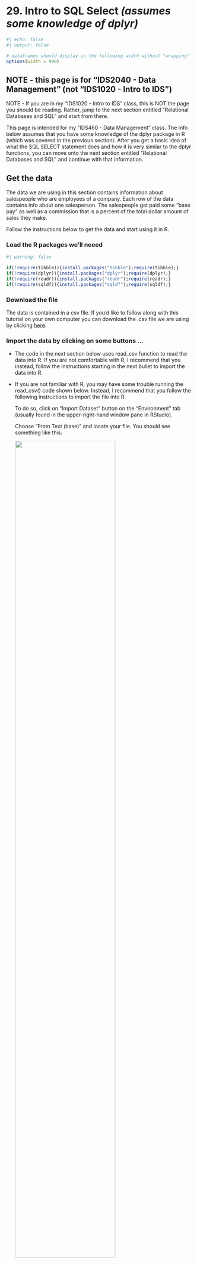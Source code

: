 # <yrChapterNumber>29. </yrChapterNumber> Intro to SQL Select ***(assumes some knowledge of dplyr)***

```r
#| echo: false
#| output: false

# dataframes should display in the following width without "wrapping"
options(width = 999)
```

## NOTE - this page is for "IDS2040 - Data Management" (not "IDS1020 - Intro to IDS")

NOTE - If you are in my "IDS1020 - Intro to IDS" class, this is NOT the
page you should be reading. Rather, jump to the next section 
entitled "Relational Databases and SQL" and start from there.

This page is intended for my "IDS460 - Data Management" class.
The info below assumes that you have some knowledge of 
the dplyr package in R (which was covered in the previous section).
After you get a basic idea of what the SQL SELECT statement does
and how it is very similar to the dplyr functions, you can move
onto the next section entitled "Relational Databases and SQL" and 
continue with that information.

## Get the data

The data we are using in this section
contains information about salespeople who are employees of a company.
Each row of the data contains info about one salesperson. The
salespeople get paid some "base pay" as well as a commission that is a 
percent of the total dollar amount of sales they make.

Follow the instructions below to get the data and start using it in R.

### Load the R packages we'll neeed

```r
#| warning: false

if(!require(tibble)){install.packages("tibble");require(tibble);}
if(!require(dplyr)){install.packages("dplyr");require(dplyr);}
if(!require(readr)){install.packages("readr");require(readr);}
if(!require(sqldf)){install.packages("sqldf");require(sqldf);}
```

### Download the file

The data is contained in a csv file.
If you'd like to follow along with this tutorial on your own computer
you can download the .csv file we are using by clicking 
[here](data/salespeople-v002.csv). 


### Import the data by clicking on some buttons ...

- The code in the next section below uses read_csv function to read the data into R.
  If you are not comfortable with R, I recommend that you instead, follow
  the instructions starting in the next bullet to import the data into R.

- If you are not familiar with R, you may have some trouble 
  running the read_csv() code shown below. Instead, I recommend that 
  you follow the following instructions to import the file into R.
  
  To do so, click on "Import Dataset" button on the "Environment" tab
  (usually found in the upper-right-hand window pane in RStudio).
    
  Choose "From Text (base)" and locate your file. You should see 
  something like this:
    
  ![](images/importDatasetFromCsvBase.png){width=75%}  
    
    Make sure to change the "Name" portion (see circled section in picture) 
    to read "sales", then press the "import" button. This will open up 
    a new tab in RStudio that shows the contents of the file. You can 
    safely navigate away from this tab or close the tab and the data will
    remain imported and can be seen by typing "sales" (without the "quotes").
  
### Import the data by typing some R code ...

The following code reads the data into R. Alternatively, you can follow
the instructions above to click on some buttons to import the data.

```r
#| include: false

# YR NOTE - this is hidden from the final output. It is being done so that 
# the files for the website are in the data folder. This helps organize
# the files for the development of the website. However, I don't want to 
# reader of the website to be confused by that so we copy the file 
# into the . folder so that we don't have to include any folder in the 
# call to read.csv below.

file.copy(from="data/salespeople-v002.csv", to=".")
```

```r
# Read in the data into a tibble
#
# Note that the following code uses the readr::read_csv function from the readr
# package which is part of the tidyverse collection of packages. 
# This function is similar to the base-R read.csv function.
# 
# read_csv returns a tibble, which is the data structure that the 
# tidyverse packages use in lieu of dataframes. A tibble is basically
# a dataframe with extra features.
# By contrast, the base-r read.csv function returns a dataframe.
 
sales = read_csv("salespeople-v002.csv", na=c("","NULL"), show_col_types=FALSE)
```


## Databases and SQL

A database is an organized collection of data that is designed to be
accessed and manipulated by computer programs. We'll cover a little more
about exactly what a database is and how it differs from Excel, R and other
programs in the next section of this book. Below is just a brief explanation
to give you some background before we start getting into the details of 
the SQL language that is used to communicate with databases.

A "relational database" is a type of database in which data is arranged in "tables" 
that are organized into "rows" and "columns". A "relational database table"
is very similar to an R dataframe or tibble.
Relational databases are controlled and managed with software known as
"Relational DataBase Management System" (RDBMS) software. 
Relational database technology dates back to the 1970s and has been around
long before R has been around. Relational databases are used by just about 
every major company all around the world. 

"Structured Query Language" (or SQL for short - pronounced "sequel") is the
standard language that is used to communicate with a DBMS to manage and manipulate
the data in a Relational Database. SQL has many different commands. 
One of the most important SQL commands for data analysts to know is the 
SQL "SELECT" command. It is this command that is used to extract data
from a database and organize the data into a desired form. 
We will focus in this section on an intro to the SQL SELECT statement. 

## Using SQL in R

As we said above, R is NOT a Database Management System. However SQL is a 
very popular language. Many technologists come to R, already having a deep
knowledge of the SQL language. Therefore it is nice to know that the SQL
language can also be used to manipulate R dataframes. This is possible 
because R dataframes are very, very similar in structure to Relational 
Database "tables" (i.e. they have rows, columns, column names and 
specific datatypes for each column).

The R "sqldf" package includes a function named "sqldf"
which takes a SQL command as its argument. Wherever the SQL command
refers to the name of a relational database "table", sqldf runs the SQL
command using the R dataframe with that name.

There are other more advanced ways for R to connect to SQL databases (DB) and
database management systems (DBMS). We will cover the more advanced ways later.
For now, sqldf will suit our purposes for this intro.

## dplyr is very similar to the SQL SELECT command

The designers of dplyr got inspiration for many of their ideas from SQL.
Therefore once you know the basics of dplyr it should be very easy to
transfer that knowledge to learning the SQL SELECT statement.

The following examples show how the concepts you learned in the previous
section about dplyr carry over to the SQL SELECT statement.

The English word "query" means a question. 
**A SQL SELECT statement is often referred to as a database "query"**.
In essence a SQL SELECT statement in essence asks the database a question
and gets back an answer.

## SQL SELECT "clauses" compared with dplyr "functions"

While dplyr uses different "functions", the SQL SELECT statement
is comprised of different "clauses". The clauses in the SQL SELECT 
statement are listed below. We will elaborate on the details of these
clauses in the sections below.

- SELECT  
  
  This is used to "select" the columns you want - similar to dplyr select function.
  
- FROM

  Used to specify which "tables" contain the information you will be working with.
  In dplyr this is accomplished via the first argument, .data, of each of
  the dplyr "verb" functions that we learned about in the previous section.
  
- WHERE

  Choose the rows you want. Directly analogous to the dplyr "filter" function.
  
- GROUP BY

  Directly analogous to the dplyr "group_by" function.
  
- HAVING

  This is also similar to the dplyr "filter" function. We will learn later
  how this differs from the SQL SELECT WHERE clause.
  
- ORDER BY
 
  Directly analogous to the dplyr "arrange" function
  
- LIMIT

  Directly analogous to the dplyr print(n=...) function or the dplyr
  slice_head(n=...) function.

## Order of the clauses is important

A SQL SELECT statement may contain some or all of the above clauses.
Only the SELECT clause is absolutely required.
If the SQL SELECT statement contains more than one clause then 
whichever clauses do appear must appear in the order listed above. 

## Is SQL case sensitive? yes and no

Different SQL products treat case sensitivity differently. 
In general the names of tables and columns ARE case sensitive.
The "keywords" of the language are generally NOT case sensitive. 
However, it is often the convention of many SQL books and references to 
show SQL keywords in UPPER CASE. We have done that below but it is 
not strictly necessary.

## Whitespace in SQL commands is ignored

A SQL command may be written entirely on one line. However, extra
whitespace (i.e. spaces, tabs, newlines) may be added to make the code
more readable. It is common to start each SQL SELECT statement clause 
on a new line and to add extra whitespace to make the code more readable. 
In general we tried to
follow that practice in the code.

## Intro to ERDs - i.e. "Entity Relationship Diagrams"

An "Entity Relationship Diagram" (ERD) is a diagram that highlights
the structure of the tables in a database (in database terminology tables are
also known as "entity sets" or "entity types" - see below). 
The ERD does NOT show the data in the tables, just the structure of 
the tables. The following is an ERD for the sales data we have been using. 

*Note that so far we've only been using one table. An ERD gets more complicated when*
*a database contains several tables. We will revisit ERDs again later.*


```mermaid
erDiagram
    SALES {
        first character "employee first name"
        last character "employee last name"
        title character "employee title"
        region character "region that employee sells to"
        baseInThousands numeric "employee's base pay (in thousands)"
        salesInThousands numeric "total sales dollars (in thousands)"
        yearsWithCompany numeric "number years employee with company"
    }
```

- The table name is shown at the top
- Under the table name
  * The 1st column contains the names of the table's fields (i.e. columns)
  * The 2nd column contains the datatype of the fields
  * The 3rd column contains a description of the field

Some Entity Relationship Diagrams don't contain as much information. 
Often an ERD will NOT contain a description of the fields. This is 
still a "valid" ERD, just not as descriptive.

```mermaid
erDiagram
    SALES {
        first character
        last character
        title character
        region character
        baseInThousands numeric
        salesInThousands numeric
        yearsWithCompany numeric
    }
```

In the extreme case, an ERD may only contain the names of the tables. 
This type of ERD is only really useful when the database contains 
multiple tables. 

```mermaid
erDiagram
    SALES
```


## Database terminology - fields, entities, etc

There are different terms used to refer to the rows and columns of a table, 
dataframe or tibble. Statisticians often refer to each row of a table as an
observation and
each column of a table as a variable.

In the world of databases, a column can be referred to as a "column" or a "field".
Rows are referred to as just "rows" but sometimes are referred to 
as "records" or "entities". 
Often an entire table is referred to
as an "entity" (technically a table, which is a collection of rows,
is an "entity set" or an "entity type").

The truth is that not many people use the word "entity" or "entity set". However, 
an "Entity Relationship Diagram" is used to show the tables 
in a database and how the tables are "related" to each other.

In this section we are just focusing on a single table. In a later sections,
we'll learn more 
about "relationships" between multiple tables and how the relationships
are displayed on an Entity Relationship Diagram.





## SELECT and FROM clauses

```r
# The SELECT clause specifies which columns you want.
# The FROM clause specifies the table (or tables) that contain the data.
sqldf("SELECT title, first, last
       FROM sales")

# SELECT * in SQL is similar to select(everything()) in dplyr.
# * is an abbreviation for all of the column names.

sqldf("SELECT *
       FROM sales")

# Unfortunately, the SQL SELECT * is not as smart as the everything() function in dplyr.
# In dplyr, everything() does not include columns that you already typed.
# In SQL, the * always includes ALL columns. Therefore the following
# query displays the title and region columns a 2nd time due to the *

sqldf("SELECT title, region, *
       FROM sales")

# The only thing you can do in a select statement without a FROM clause
# is to perform calculations without data from a table.

sqldf("SELECT 3+2, 100*5")
```

## add new columns in SELECT clause

```r
# In dplyr, to add new columns you use the mutate function.
# In the SQL SELECT command this is accomplished as part of the SELECT clause.
# To add new columns that are calculated from other columns
# simply add the calculations to the select clause.

sqldf("SELECT first, last, salesInThousands, 0.1 * salesInThousands
       FROM sales
       ")

# You can give the new column a unique name by following the definition
# of the column with "AS columnName".
sqldf("SELECT first, last, salesInThousands, 0.1 * salesInThousands as commission
       FROM sales
       ")

# The word "AS" is actually optional. The following adds two new columns
# but does not use the word AS. All you need is the definition of the column
# followed by a space followed by the name of the new column.
sqldf("SELECT first, last, baseInThousands,  
              salesInThousands, 0.1 * salesInThousands commission, 
              salesInThousands * 0.1 + baseInThousands takeHome
       FROM sales
       WHERE region='africa'
       ")
```

## use aggregate functions in SELECT to create summary rows {#yrAggregateFunctions}

```r
# The dplyr summarize function is used to summarize (or aggregate) info from
# several rows into a single row. 
# 
# In the SQL SELECT statement, this is accomplished by simply using
# aggregate functions in the select clause.
#
# SQL has several built in standard aggregate functions
#
#   count(*) - similar to n() in dplyr - we'll discuss why the * is there later
#   avg(SOME_COLUMN)
#   max(SOME_COLUMN)
#   min(SOME_COLUMN)

sqldf("select count(*), avg(baseInThousands), max(baseInThousands)
       FROM sales
       ORDER BY region ASC, salesInThousands DESC")

# As shown above we can assign names to the new columns.
# Again, as we said above, the word "AS" is optional. The following statement
# would work exactly the same way if we did not have the word "AS"

sqldf("SELECT count(*) as numberOfEmployees, 
              avg(baseInThousands) AS averagebaseInThousands, 
              max(baseInThousands) AS maxbaseInThousands
       FROM sales
       ORDER BY region ASC, salesInThousands DESC")

# This is the same query as above.
# This version does not have the word "AS".
# The results are exactly the same.

sqldf("SELECT count(*) numberOfEmployees, 
              avg(baseInThousands) averagebaseInThousands, 
              max(baseInThousands) maxbaseInThousands
       FROM sales
       ORDER BY region ASC, salesInThousands DESC")

```

## WHERE clause

```r
# WHERE is directly analogous to the dplyr filter function.
#
# The WHERE clause identifies the rows that will be returned.
# It takes a logical expression that uses the names of the columns.
# For every row the SELECT statement analyzes the row and calculates the
# result of the logical expression for that row. If the logical expression
# for a row is TRUE you get the row back. If not you do not get the row.

sqldf("SELECT *
       FROM sales
       WHERE salesInThousands < 100")

# This query uses aggregate functions in the SELECT but does NOT have a WHERE.
# Therefore the result is a summary of ALL rows in the table.

sqldf("SELECT count(*), min(baseInThousands), max(baseInThousands), avg(baseInThousands)
       FROM sales")

# This is the same query but adds WHERE region='asia'.
# As a result the summary row only reflects info about the rows for 'asia'.
# Notice the there are fewer rows in the count(*) column and some of the
# other summary statistics are also different.

sqldf("SELECT count(*), min(baseInThousands), max(baseInThousands), avg(baseInThousands)
       FROM sales
       WHERE region='asia'")

```

## ORDER BY clause

```r
# The ORDER BY clause is directly anaogous to dplyr's arrange function

sqldf("SELECT *
       FROM sales
       WHERE salesInThousands < 100
       ORDER By salesInThousands")

# Just as with dplyr's arrange function the rows can be ordered
# from largest to smallest by specifying desc, i.e. a descending order
# for the values of a column.

sqldf("SELECT *
       FROM sales
       WHERE salesInThousands < 100
       ORDER BY salesInThousands DESC")

# Just as with dplyr's arrange function you can specify that the order
# of the rows should depend on multiple columns. 
# 
# The first column specified is used to order all of the rows.
# Subsequent columns mentioned in ORDER By are used only for rows
# in which the values for the earlier columns are the same.
#
# Each column could have an ascending (asc) or descending (desc) order.
# If neither asc nor desc is specified, then the default is an ascending order.

sqldf("SELECT *
       FROM sales
       ORDER BY region ASC, salesInThousands DESC")
```

## GROUP BY clause {#yrGroupBy}

```r
# The GROUP BY clause in SQL is directly analogous to the group_by function in dplyr.
#
# All of the rows that have the same value for the specified GROUP BY columns
# are aggregated (i.e. summarized) in a single line of output.
#
# GROUP BY should only be used if the SELECT clause includes aggregate functions. 

sqldf("SELECT title, count(*), avg(baseInThousands) avgBase, max(baseInThousands) maxBase
       FROM sales
       GROUP BY title
       ORDER BY title")

# Grouping by a different column - region
sqldf("SELECT region, count(*), avg(baseInThousands) avgBase, max(baseInThousands) maxBase
       FROM sales
       GROUP BY region
       ORDER BY region")

# Just as with dplyr, the groups can be defined by more than one column.
#
# The following query treats all of the rows that match in both the
# region and title columns as a single group.
#
# For example, all of the original rows from the sales table
# that have a title of "Salesperson" and a region of "asia" 
# are considered to be part of the same group and are summarized 
# in a single row of the output.

sqldf("SELECT title, region, count(*), avg(baseInThousands) avgBase, max(baseInThousands) maxBase
       FROM sales
       GROUP BY title, region
       ORDER BY title, region")

# A similar query without a GROUP BY returns just a single row that
# summarizes the data from all rows of the table.

sqldf("SELECT count(*), avg(baseInThousands) avgBase, max(baseInThousands) maxBase
       FROM sales")
```

## LIMIT clause

```r
# The LIMIT clause is similar to print(n=...) and slice_head(n=...) with dplyr.
# It limits the number of rows returned to the first few
# that would have been returned had the query not included the LIMIT clause.
#
# The LIMIT clause is usually used with an ORDER BY clause.

sqldf("SELECT *
       FROM sales
       ORDER BY salesInThousands desc
       LIMIT 10")

# Note that the LIMIT clause is not standard SQL - some SQL flavors
# do not contain a LIMIT clause. However, the LIMIT clause or 
# something similar is part of many SQL flavors.
```

## Restrictions on SELECT clauses that contain aggregate functions, (eg. avg, sum, min, max, count)

**If a SELECT clause includes aggregate functions then the SELECT should NOT**
**include non-aggregated columns, unless those columns are part of the**
**GROUP BY clause.**

*(The rest of this section explains this "rule")*

--- 

If a SELECT clause contains an [aggregate function](#yrAggregateFunctions) 
then one of the following two things happen:

- if there is no GROUP BY, then only one row is returned, (see example below)

- if the statement contains a GROUP BY then one row is returned per group of 
  rows in the table. (see the [GROUP BY clause](#yrGroupBy) above)

For example, in the following statement, the SELECT clause includes aggregate 
functions but does NOT contain a group by. Therefore only one row is returned.
The next example includes a GROUP BY which causes more than one row to 
be returned. 

```r
sqldf("select avg(baseInThousands) as avgBase, 
              max(baseInThousands) as maxBase, 
              avg(yearsWithCompany) as avgYears
       from sales")
```

The following statement is very similar to the statement above. However,
the following includes a GROUP BY. Therefore
a single row is returned PER GROUP. Note that the SELECT clause also includes
the title column, which is also in the GROUP BY clause. 

```r
sqldf("select title,
              avg(baseInThousands) as avgBase, 
              max(baseInThousands) as maxBase, 
              avg(yearsWithCompany) as avgYears
       from sales
       group by title")
```

This makes sense since an aggregate function (e.g. avg, sum, min, max, count) 
takes multiple values from different rows in the table and returns only a single 
value. A select statement that doesn't have a GROUP BY passes the values 
from all rows in the table to the aggregate function. If a select has a GROUP BY
then the aggregate functions are called once for each group of rows. 

A SELECT clause that includes aggregate functions which also includes 
non-aggregated values that are not part of the GROUP BY is problematic.
Because of the aggregate function(s) only a single row will be returned. 
However, the non-aggregated values could have multiple rows. This causes 
a conflict - should only one row be returned (because of the aggregate 
functions) of should more than one row be returned (because of the non-aggregated data)?
The rules of SQL say that ONLY ONE ROW is returned. However, ONE OF THE 
SEVERAL non-aggregated values will also be returned. This could lead to 
misleading output. 

For example, *DO NOT DO THE FOLLOWING*. You will NOT get an error, but
the output WILL BE MISLEADING.

The following SELECT uses aggreagate functions and INCORRECTLY also
includes region which is NOT part of the GROUP BY. It appears that the output
only reflects data from the region that is output. However, that is NOT
correct. The output of a particular row actually is summary info for 
all rows with the specified title, regardless of the region.

*(NOTE: the -- in the command below introduces a comment in SQLite)*

```r
sqldf("select title,
              region, -- DO NOT DO THIS - region is NOT in the GROUP BY
              avg(baseInThousands) as avgBase, 
              max(baseInThousands) as maxBase, 
              avg(yearsWithCompany) as avgYears
       from sales
       group by title")
```

The following has the same problem but for a query that doesn't have 
any group by.

```r
sqldf("select 
              region, -- DO NOT DO THIS - region is NOT in the GROUP BY
              avg(baseInThousands) as avgBase, 
              max(baseInThousands) as maxBase, 
              avg(yearsWithCompany) as avgYears
       from sales
       ")
```



<!--
```r
colnames(sales)

select(.data=sales, first, last, salesInThousands)

filter(.data=sales, salesInThousands < 100)

sales |>
  select(first, last, salesInThousands) |>
  filter(salesInThousands < 100)

sales |>
  filter(salesInThousands < 100) |>
  select(first, last, salesInThousands)

sales |>
  filter(salesInThousands < 100) |>
  select(first, last, salesInThousands) |>
  arrange(salesInThousands)

sales |>
  filter(salesInThousands < 100) |>
  select(first, last, salesInThousands) |>
  arrange(desc(salesInThousands))

# show salespeople in alphabetical order
sales |>
  arrange(last,first)

select(.data = filter(.data=sales, salesInThousands < 100),
         first, last, salesInThousands)

dfSales = as.data.frame(sales)

dfSales

as_tibble(dfSales)


# Show the names, titles and salesInThousands
#
# Arrange the results so that all titles are grouped together
# with the rows of a particular title sort the results in
# descending order based on the salesInThousands so that the better salespeople
# appear earlier in the rows for their title.
#
# Only show salespeople for the usa and europe

sales |>
  select(first, last, title, salesInThousands, region) |>
  arrange(title, desc(salesInThousands)) |>
  filter(region %in% c("usa", "europe"))

# Careful - if you take out region, it won't work

sales |>
  select(first, last, title, salesInThousands) |>
  arrange(title, desc(salesInThousands)) |>
  filter(region %in% c("usa", "europe"))

# Instead - rearrange the order of the function calls

sales |>
  arrange(title, desc(salesInThousands)) |>
  filter(region %in% c("usa", "europe")) |>
  select(first, last, title, salesInThousands)

# Use the mutate function to add new columns (can be based on existing data)

# assume that all salespeople get a commission equal to 10% of their sales.
# Create a new column with the name commission that shows the value of their commission
# Create another column called takeHome which has their total takehome pay

sales |>
  mutate(commission=0.10*salesInThousands, takeHome=baseInThousands + 0.10*salesInThousands )

sales |>
  mutate(commission=0.10*salesInThousands) |>
  mutate(takeHome=baseInThousands + commission)


sales |>
  mutate(commission=0.10*salesInThousands, .before=1) |>
  mutate(takeHome=baseInThousands + commission, .before=2)


sales |>
  arrange(title, region)

sales |>
  select (first, last, ends_with("Thousands"))

# group_by and summarize

sales |>
  summarize(mean(salesInThousands))


sales |>
  summarize(mean(salesInThousands), max(salesInThousands), mean(baseInThousands), max(baseInThousands))


sales |>
  summarize(meanSales=mean(salesInThousands),
            maxSales=max(salesInThousands),
            meanBase=mean(baseInThousands),
            maxBase=max(baseInThousands))



-->
